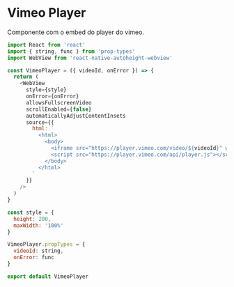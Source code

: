 
<Meta title='react-native/VimeoPlayer' />

# Vimeo Player

Componente com o embed do player do vimeo.

```js
import React from 'react'
import { string, func } from 'prop-types'
import WebView from 'react-native-autoheight-webview'

const VimeoPlayer = ({ videoId, onError }) => {
  return (
    <WebView
      style={style}
      onError={onError}
      allowsFullscreenVideo
      scrollEnabled={false}
      automaticallyAdjustContentInsets
      source={{
        html: `
          <html>
            <body>
              <iframe src="https://player.vimeo.com/video/${videoId}" width="100%" height="200px" frameborder="0" webkitallowfullscreen mozallowfullscreen allowfullscreen></iframe>
              <script src="https://player.vimeo.com/api/player.js"></script>
            </body>
          </html>
        `
      }}
    />
  )
}

const style = {
  height: 200,
  maxWidth: '100%'
}

VimeoPlayer.propTypes = {
  videoId: string,
  onError: func
}

export default VimeoPlayer
```

